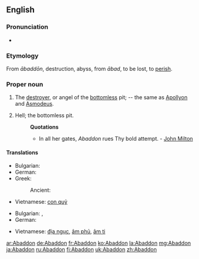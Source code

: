 {{wikisource1911Enc|Abaddon}}
==English==

===Pronunciation===
* {{IPA|/əˈbæd(ə)n/}}

===Etymology===
From {{etyl|he}} {{term|אבדון|lang=he}} ''ābaddōn'', destruction, abyss, from {{Hebr|[[אבד]]}} ''ābad'', to be lost, to [[perish]].

===Proper noun===
{{en-proper noun|s}}

# The [[destroyer]], or angel of the [[bottomless]] pit; -- the same as [[Apollyon]] and [[Asmodeus]].
# {{poetic}} Hell; the bottomless pit.
#: '''Quotations'''
#:* In all her gates, ''Abaddon'' rues Thy bold attempt. - [[w:John Milton|John Milton]]

====Translations====
{{trans-top|the destroyer}}
* Bulgarian: {{t|bg|Ангелът на мрака}}
* German: {{t+|de|Abaddon|m}}
* Greek:
*: Ancient: {{tø|grc|Ἀβαδδών|m|tr=Abbadōn|sc=polytonic}}
{{trans-mid}}
* Vietnamese: [[con quỷ]]
{{trans-bottom}}

{{trans-top|Hell}}
* Bulgarian: {{t|bg|преизподня}}, {{t|bg|пъкъл}}
* German: {{t+|de|Abaddon|m}}
{{trans-mid}}
* Vietnamese: [[địa ngục]], [[âm phủ]], [[âm ti]]
{{trans-bottom}}

[[ar:Abaddon]]
[[de:Abaddon]]
[[fr:Abaddon]]
[[ko:Abaddon]]
[[la:Abaddon]]
[[mg:Abaddon]]
[[ja:Abaddon]]
[[ru:Abaddon]]
[[fi:Abaddon]]
[[uk:Abaddon]]
[[zh:Abaddon]]
